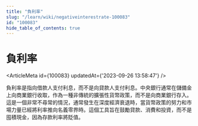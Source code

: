 ```yaml
---
title: "負利率"
slug: "/learn/wiki/negativeinterestrate-100083"
id: "100083"
hide_table_of_contents: true
---
```



# 負利率

<ArticleMeta id={100083} updatedAt={'2023-09-26 13:58:47'} />
<div className='border-solid border-b border-t-0 my-4 border-[var(--ifm-color-gray-300)]' />

負利率是指向借款人支付利息，而不是向貸款人支付利息。中央銀行通常在儲備金上向商業銀行收取，作為一種非傳統的擴張性貨幣政策，而不是向商業銀行存入。這是一個非常不尋常的情況，通常發生在深度經濟衰退時，當貨幣政策的努力和市場力量已經將利率推向名義零界時。這個工具旨在鼓勵貸款、消費和投資，而不是囤積現金，因為存款利率將貶值。
